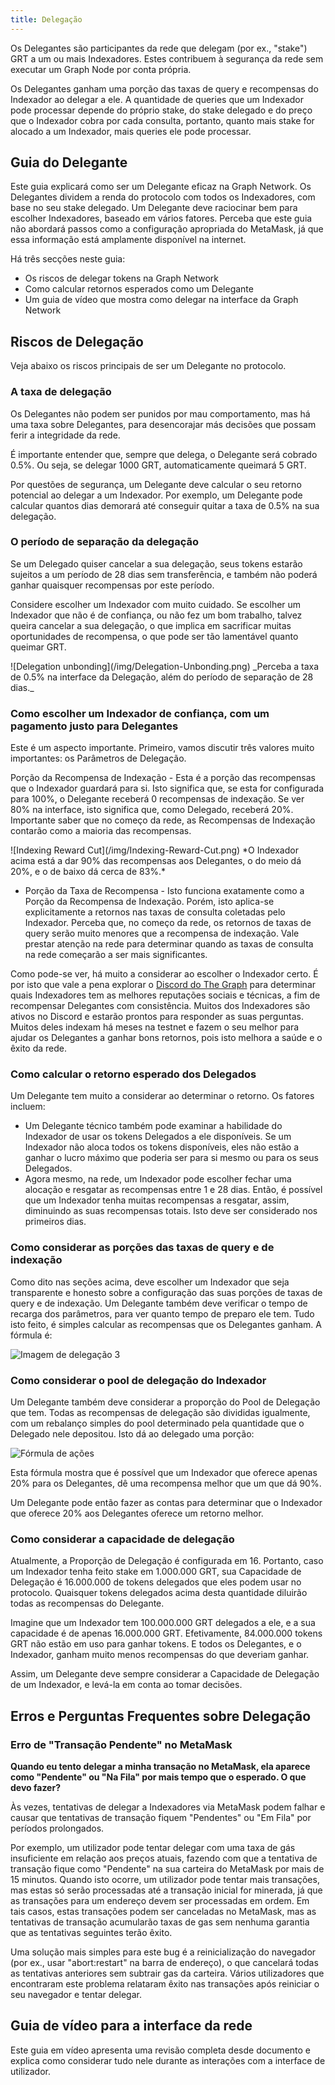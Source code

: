 ```yaml
---
title: Delegação
---
```


Os Delegantes são participantes da rede que delegam (por ex., "stake") GRT a um ou mais Indexadores. Estes contribuem à segurança da rede sem executar um Graph Node por conta própria.

Os Delegantes ganham uma porção das taxas de query e recompensas do Indexador ao delegar a ele. A quantidade de queries que um Indexador pode processar depende do próprio stake, do stake delegado e do preço que o Indexador cobra por cada consulta, portanto, quanto mais stake for alocado a um Indexador, mais queries ele pode processar.

## Guia do Delegante

Este guia explicará como ser um Delegante eficaz na Graph Network. Os Delegantes dividem a renda do protocolo com todos os Indexadores, com base no seu stake delegado. Um Delegante deve raciocinar bem para escolher Indexadores, baseado em vários fatores. Perceba que este guia não abordará passos como a configuração apropriada do MetaMask, já que essa informação está amplamente disponível na internet.

Há três secções neste guia:

- Os riscos de delegar tokens na Graph Network
- Como calcular retornos esperados como um Delegante
- Um guia de vídeo que mostra como delegar na interface da Graph Network

## Riscos de Delegação

Veja abaixo os riscos principais de ser um Delegante no protocolo.

### A taxa de delegação

Os Delegantes não podem ser punidos por mau comportamento, mas há uma taxa sobre Delegantes, para desencorajar más decisões que possam ferir a integridade da rede.

É importante entender que, sempre que delega, o Delegante será cobrado 0.5%. Ou seja, se delegar 1000 GRT, automaticamente queimará 5 GRT.

Por questões de segurança, um Delegante deve calcular o seu retorno potencial ao delegar a um Indexador. Por exemplo, um Delegante pode calcular quantos dias demorará até conseguir quitar a taxa de 0.5% na sua delegação.

### O período de separação da delegação

Se um Delegado quiser cancelar a sua delegação, seus tokens estarão sujeitos a um período de 28 dias sem transferência, e também não poderá ganhar quaisquer recompensas por este período.

Considere escolher um Indexador com muito cuidado. Se escolher um Indexador que não é de confiança, ou não fez um bom trabalho, talvez queira cancelar a sua delegação, o que implica em sacrificar muitas oportunidades de recompensa, o que pode ser tão lamentável quanto queimar GRT.

<div sx={{ mx: 'auto', maxWidth: '400px' }}>
  ![Delegation unbonding](/img/Delegation-Unbonding.png) _Perceba a taxa de 0.5% na interface da Delegação, além do período de separação de 28 dias._
</div>

### Como escolher um Indexador de confiança, com um pagamento justo para Delegantes

Este é um aspecto importante. Primeiro, vamos discutir três valores muito importantes: os Parâmetros de Delegação.

Porção da Recompensa de Indexação - Esta é a porção das recompensas que o Indexador guardará para si. Isto significa que, se esta for configurada para 100%, o Delegante receberá 0 recompensas de indexação. Se ver 80% na interface, isto significa que, como Delegado, receberá 20%. Importante saber que no começo da rede, as Recompensas de Indexação contarão como a maioria das recompensas.

<div sx={{ mx: 'auto', maxWidth: '700px' }}>
  ![Indexing Reward Cut](/img/Indexing-Reward-Cut.png) *O Indexador acima está a dar 90% das recompensas aos Delegantes, o do meio dá 20%, e o de baixo dá cerca de 83%.*
</div>

- Porção da Taxa de Recompensa - Isto funciona exatamente como a Porção da Recompensa de Indexação. Porém, isto aplica-se explicitamente a retornos nas taxas de consulta coletadas pelo Indexador. Perceba que, no começo da rede, os retornos de taxas de query serão muito menores que a recompensa de indexação. Vale prestar atenção na rede para determinar quando as taxas de consulta na rede começarão a ser mais significantes.

Como pode-se ver, há muito a considerar ao escolher o Indexador certo. É por isto que vale a pena explorar o [Discord do The Graph](https://discord.gg/graphprotocol) para determinar quais Indexadores tem as melhores reputações sociais e técnicas, a fim de recompensar Delegantes com consistência. Muitos dos Indexadores são ativos no Discord e estarão prontos para responder as suas perguntas. Muitos deles indexam há meses na testnet e fazem o seu melhor para ajudar os Delegantes a ganhar bons retornos, pois isto melhora a saúde e o êxito da rede.

### Como calcular o retorno esperado dos Delegados

Um Delegante tem muito a considerar ao determinar o retorno. Os fatores incluem:

- Um Delegante técnico também pode examinar a habilidade do Indexador de usar os tokens Delegados a ele disponíveis. Se um Indexador não aloca todos os tokens disponíveis, eles não estão a ganhar o lucro máximo que poderia ser para si mesmo ou para os seus Delegados.
- Agora mesmo, na rede, um Indexador pode escolher fechar uma alocação e resgatar as recompensas entre 1 e 28 dias. Então, é possível que um Indexador tenha muitas recompensas a resgatar, assim, diminuindo as suas recompensas totais. Isto deve ser considerado nos primeiros dias.

### Como considerar as porções das taxas de query e de indexação

Como dito nas seções acima, deve escolher um Indexador que seja transparente e honesto sobre a configuração das suas porções de taxas de query e de indexação. Um Delegante também deve verificar o tempo de recarga dos parâmetros, para ver quanto tempo de preparo ele tem. Tudo isto feito, é simples calcular as recompensas que os Delegantes ganham. A fórmula é:

![Imagem de delegação 3](/img/Delegation-Reward-Formula.png)

### Como considerar o pool de delegação do Indexador

Um Delegante também deve considerar a proporção do Pool de Delegação que tem. Todas as recompensas de delegação são divididas igualmente, com um rebalanço simples do pool determinado pela quantidade que o Delegado nele depositou. Isto dá ao delegado uma porção:

![Fórmula de ações](/img/Share-Forumla.png)

Esta fórmula mostra que é possível que um Indexador que oferece apenas 20% para os Delegantes, dê uma recompensa melhor que um que dá 90%.

Um Delegante pode então fazer as contas para determinar que o Indexador que oferece 20% aos Delegantes oferece um retorno melhor.

### Como considerar a capacidade de delegação

Atualmente, a Proporção de Delegação é configurada em 16. Portanto, caso um Indexador tenha feito stake em 1.000.000 GRT, sua Capacidade de Delegação é 16.000.000 de tokens delegados que eles podem usar no protocolo. Quaisquer tokens delegados acima desta quantidade diluirão todas as recompensas do Delegante.

Imagine que um Indexador tem 100.000.000 GRT delegados a ele, e a sua capacidade é de apenas 16.000.000 GRT. Efetivamente, 84.000.000 tokens GRT não estão em uso para ganhar tokens. E todos os Delegantes, e o Indexador, ganham muito menos recompensas do que deveriam ganhar.

Assim, um Delegante deve sempre considerar a Capacidade de Delegação de um Indexador, e levá-la em conta ao tomar decisões.

## Erros e Perguntas Frequentes sobre Delegação

### Erro de "Transação Pendente" no MetaMask

**Quando eu tento delegar a minha transação no MetaMask, ela aparece como "Pendente" ou "Na Fila" por mais tempo que o esperado. O que devo fazer?**

Às vezes, tentativas de delegar a Indexadores via MetaMask podem falhar e causar que tentativas de transação fiquem "Pendentes" ou "Em Fila" por períodos prolongados.

Por exemplo, um utilizador pode tentar delegar com uma taxa de gás insuficiente em relação aos preços atuais, fazendo com que a tentativa de transação fique como "Pendente" na sua carteira do MetaMask por mais de 15 minutos. Quando isto ocorre, um utilizador pode tentar mais transações, mas estas só serão processadas até a transação inicial for minerada, já que as transações para um endereço devem ser processadas em ordem. Em tais casos, estas transações podem ser canceladas no MetaMask, mas as tentativas de transação acumularão taxas de gas sem nenhuma garantia que as tentativas seguintes terão êxito.

Uma solução mais simples para este bug é a reinicialização do navegador (por ex., usar "abort:restart" na barra de endereço), o que cancelará todas as tentativas anteriores sem subtrair gas da carteira. Vários utilizadores que encontraram este problema relataram êxito nas transações após reiniciar o seu navegador e tentar delegar.

## Guia de vídeo para a interface da rede

Este guia em vídeo apresenta uma revisão completa desde documento e explica como considerar tudo nele durante as interações com a interface de utilizador.

<VideoEmbed youtube="2G7S2gdURdc" />
